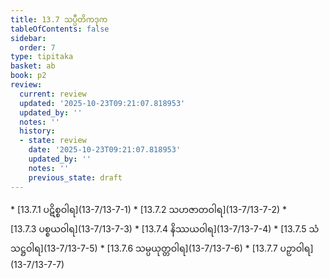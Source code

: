 ```yaml
---
title: 13.7 သပ္ပီတိကဒုက
tableOfContents: false
sidebar:
  order: 7
type: tipitaka
basket: ab
book: p2
review:
  current: review
  updated: '2025-10-23T09:21:07.818953'
  updated_by: ''
  notes: ''
  history:
  - state: review
    date: '2025-10-23T09:21:07.818953'
    updated_by: ''
    notes: ''
    previous_state: draft
---
```



<ReviewStatus review={frontmatter.review} showDetails={true} />

<HypothesisAnnotation frontmatter={frontmatter} />

<DynamicBreadcrumb />



<TableOfContents book="p2" section="13.7">
* [13.7.1 ပဋိစ္စဝါရ](13-7/13-7-1)
* [13.7.2 သဟဇာတဝါရ](13-7/13-7-2)
* [13.7.3 ပစ္စယဝါရ](13-7/13-7-3)
* [13.7.4 နိဿယဝါရ](13-7/13-7-4)
* [13.7.5 သံသဋ္ဌဝါရ](13-7/13-7-5)
* [13.7.6 သမ္ပယုတ္တဝါရ](13-7/13-7-6)
* [13.7.7 ပဉှာဝါရ](13-7/13-7-7)
</TableOfContents>